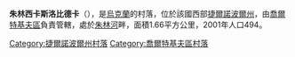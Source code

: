 {{Unreferenced|time=2016-07-22T01:18:49+00:00}}
{{coord|49|3|11|N|25|34|4|E|scale:30000|display=title}}

'''朱林西卡斯洛比德卡'''（{{lang-uk|Джуринська Слобідка}}），是[[烏克蘭|烏克蘭]]的村落，位於該國西部[[捷爾諾波爾州|捷爾諾波爾州]]，由[[喬爾特基夫區|喬爾特基夫區]]負責管轄，處於[[朱林河|朱林河]]畔，面積1.66平方公里，2001年人口494。

{{DEFAULTSORT:Джуринська Слобідка}}
[[Category:捷爾諾波爾州村落|Category:捷爾諾波爾州村落]]
[[Category:喬爾特基夫區村落|Category:喬爾特基夫區村落]]


{{Ternopil-geo-stub}}